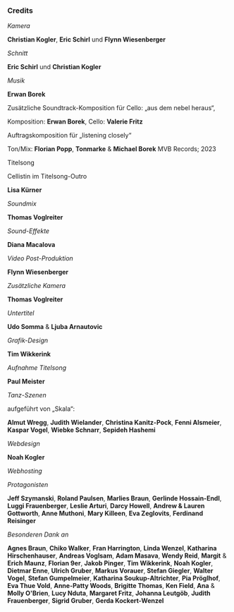 ### Credits

*Kamera*

**Christian Kogler**, **Eric Schirl**
und **Flynn Wiesenberger**
<br/>

*Schnitt*

**Eric Schirl** und **Christian Kogler**
<br/>

*Musik*

**Erwan Borek**

Zusätzliche Soundtrack-Komposition für Cello:
„aus dem nebel heraus“,

Komposition: **Erwan Borek**,
Cello: **Valerie Fritz**

Auftragskomposition für „listening closely“

Ton/Mix: **Florian Popp**, **Tonmarke** & **Michael Borek**
MVB Records; 2023

Titelsong <SoundtrackLink />

Cellistin im Titelsong-Outro

**Lisa Kürner**
<br/>

*Soundmix*

**Thomas Voglreiter**
<br/>

*Sound-Effekte*

**Diana Macalova**
<br/>

*Video Post-Produktion*

**Flynn Wiesenberger**
<br/>

*Zusätzliche Kamera*

**Thomas Voglreiter**
<br/>

*Untertitel*

**Udo Somma** & **Ljuba Arnautovic**
<br/>

*Grafik-Design*

**Tim Wikkerink**
<br/>

*Aufnahme Titelsong*

**Paul Meister**
<br/>

*Tanz-Szenen*

aufgeführt von „Skala“:

**Almut Wregg**,
**Judith Wielander**,
**Christina Kanitz-Pock**,
**Fenni Alsmeier**,
**Kaspar Vogel**,
**Wiebke Schnarr**,
**Sepideh Hashemi**
<br/>

*Webdesign*

**Noah Kogler**
<br/>

*Webhosting*
<Webhosting />

*Protagonisten*

**Jeff Szymanski**,
**Roland Paulsen**,
**Marlies Braun**,
**Gerlinde Hossain-Endl**,
**Luggi Frauenberger**,
**Leslie Arturi**,
**Darcy Howell**,
**Andrew & Lauren Gottworth**,
**Anne Muthoni**,
**Mary Killeen**,
**Eva Zeglovits**,
**Ferdinand Reisinger**
<br/>

*Besonderen Dank an*

**Agnes Braun**,
**Chiko Walker**,
**Fran Harrington**,
**Linda Wenzel**,
**Katharina Hirschenhauser**,
**Andreas Voglsam**,
**Adam Masava**,
**Wendy Reid**,
**Margit** & **Erich Maunz**,
**Florian 9er**,
**Jakob Pinger**,
**Tim Wikkerink**,
**Noah Kogler**,
**Dietmar Enne**,
**Ulrich Gruber**,
**Markus Vorauer**,
**Stefan Giegler**,
**Walter Vogel**,
**Stefan Gumpelmeier**,
**Katharina Soukup-Altrichter**,
**Pia Pröglhof**,
**Eva Thue Vold**,
**Anne-Patty Woods**,
**Brigitte Thomas**,
**Ken Field**,
**Ana** & **Molly O'Brien**,
**Lucy Nduta**,
**Margaret Fritz**,
**Johanna Leutgöb**,
**Judith Frauenberger**,
**Sigrid Gruber**,
**Gerda Kockert-Wenzel**
